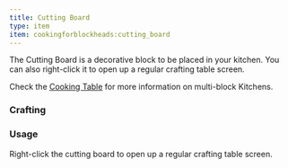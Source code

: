 ```yaml
---
title: Cutting Board
type: item
item: cookingforblockheads:cutting_board
---
```



The Cutting Board is a decorative block to be placed in your kitchen. You can also right-click it to open up a regular crafting table screen.

Check the [Cooking Table](cooking_table) for more information on multi-block Kitchens.

### Crafting

<CraftingRecipe recipe="cookingforblockheads:cutting_board" />

### Usage

Right-click the cutting board to open up a regular crafting table screen.
